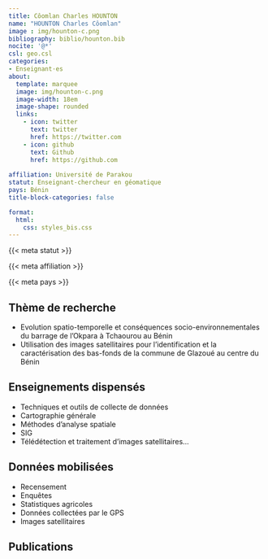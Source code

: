 ```yaml
---
title: Côomlan Charles HOUNTON
name: "HOUNTON Charles Côomlan"
image : img/hounton-c.png
bibliography: biblio/hounton.bib
nocite: '@*'
csl: geo.csl
categories: 
- Enseignant·es
about:
  template: marquee
  image: img/hounton-c.png
  image-width: 18em
  image-shape: rounded
  links:
    - icon: twitter
      text: twitter
      href: https://twitter.com
    - icon: github
      text: Github
      href: https://github.com
      
affiliation: Université de Parakou
statut: Enseignant-chercheur en géomatique
pays: Bénin
title-block-categories: false

format:
  html: 
    css: styles_bis.css
---
```


::: {#profil}
::: {#statut}
{{< meta statut >}}
:::

::: {#affiliation}
{{< meta affiliation >}}
:::

::: {#pays}
<i class="bi bi-globe2"></i> {{< meta pays >}}\
:::
:::

## <i class="bi bi-ui-checks-grid"></i> Thème de recherche

::: {#liste}
-   Evolution spatio-temporelle et conséquences socio-environnementales du barrage de l’Okpara à Tchaourou au Bénin
-   Utilisation des images satellitaires pour l’identification et la caractérisation des bas-fonds de la commune de Glazoué au centre du Bénin
:::

## <i class="bi bi-person-video3"></i> Enseignements dispensés

<div>

-   Techniques et outils de collecte de données
-   Cartographie générale
-   Méthodes d’analyse spatiale
-   SIG
-   Télédétection et traitement d’images satellitaires…

</div>

## <i class="bi bi-clipboard-data"></i> Données mobilisées

-   Recensement
-   Enquêtes
-   Statistiques agricoles
-   Données collectées par le GPS
-   Images satellitaires
    
## <i class="bi bi-file-earmark-text"></i> Publications

::: {#refs}
:::
